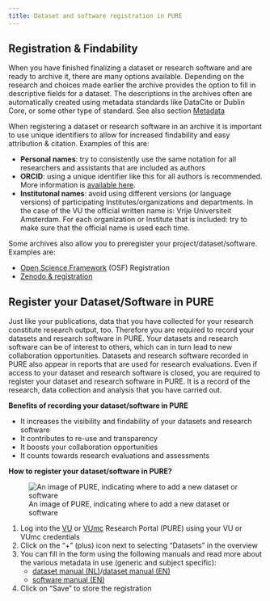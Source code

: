 ```yaml
---
title: Dataset and software registration in PURE
---
```


## Registration & Findability

When you have finished finalizing a dataset or research software and are ready to archive it, there are many options available. Depending on the research and choices made earlier the archive provides the option to fill in descriptive fields for a dataset. The descriptions in the archives often are automatically created using metadata standards like DataCite or Dublin Core, or some other type of standard. See also section [Metadata](../topics/metadata.qmd)

When registering a dataset or research software in an archive it is important to use unique identifiers to allow for increased findability and easy attribution & citation. Examples of this are:

* **Personal names**: try to consistently use the same notation for all researchers and assistants that are included as authors
* **ORCID**: using a unique identifier like this for all authors is recommended. More information is [available here](https://libguides.vu.nl/orcid).
* **Institutonal names**: avoid using different versions (or language versions) of participating Institutes/organizations and departments. In the case of the VU the official written name is: Vrije Universiteit Amsterdam. For each organization or Institute that is included: try to make sure that the official name is used each time.

Some archives also allow you to preregister your project/dataset/software. Examples are:

 * [Open Science Framework](https://help.osf.io/hc/en-us/sections/360003624093-Create-Registrations) (OSF) Registration
 * [Zenodo & registration](https://zenodo.org/deposit)

## Register your Dataset/Software in PURE

Just like your publications, data that you have collected for your research constitute research output, too. Therefore you are required to record your datasets and research software in PURE. Your datasets and research software can be of interest to others, which can in turn lead to new collaboration opportunities. Datasets and research software recorded in PURE also appear in reports that are used for research evaluations. Even if access to your dataset and research software is closed, you are required to register your dataset and research software in PURE. It is a record of the research, data collection and analysis that you have carried out.

**Benefits of recording your dataset/software in PURE**

* It increases the visibility and findability of your datasets and research software
* It contributes to re-use and transparency
* It boosts your collaboration opportunities
* It counts towards research evaluations and assessments

**How to register your dataset/software in PURE?**

![An image of PURE, indicating where to add a new dataset or software](../public/PURE-AddDataset.png)


1. Log into the [VU](https://research.vu.nl/admin/workspace.xhtml) or [VUmc](https://research.vumc.nl/admin/workspace.xhtml) Research Portal (PURE) using your VU or VUmc credentials
2. Click on the “+” (plus) icon next to selecting “Datasets” in the overview
3. You can fill in the form using the following manuals and read more about the various metadata in use (generic and subject specific):
    *  [dataset manual (NL)](../public/Registreer_Datasets_in_Pure.pdf)/[dataset manual (EN)](Register_Datasets_in_Pure.pdf)
    *  [software manual (EN)](Register_Software_in_Pure.pdf)
4. Click on “Save” to store the registration
